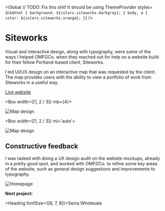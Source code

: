 
<SEO title="Siteworks" />

<Global
  // TODO: Fix this shit! It should be using ThemeProvider
  styles={css`
    html {
      background: ${colors.siteworks.darkgray};
    }
    body,
    a {
      color: ${colors.siteworks.orange};
    }
  `}
/>

<Container>

# Siteworks

Visual and interactive design, along with typography, were some of the ways I helped OMFGCo. when they reached out for help on a website build for their fellow Portland-based client, Siteworks.

I led UI/UX design on an interactive map that was requested by the client. The map provides users with the ability to view a portfolio of work from Siteworks in a useful way.

[Live website](https://siteworksportland.com/)

</Container>

<!-- /// NEW SECTION \\\ -->

<Container full>

<Box width={[1, 2 / 3]} mb={4}>

![Map design](../../images/siteworks/map-1.png)

</Box>

<Box width={[1, 2 / 3]} ml='auto'>

![Map design](../../images/siteworks/map-2.png)

</Box>

</Container>

<Container text>

## Constructive feedback

I was tasked with doing a UX design audit on the website mockups, already in a pretty good spot, and worked with OMFGCo. to refine some key areas of the website, such as general design suggestions and improvements to typography.

</Container>

<Container width={sizes.medium}>

![Homepage](../../images/siteworks/homepage.jpg)

</Container>

<!-- /// NEXT PROJECT \\\ -->

<Container text>

**Next project:**

<Link to='/project/serra'>

<Heading fontSize={[6, 7, 8]}>Serra Wholesale</Heading>

</Link>

</Container>
